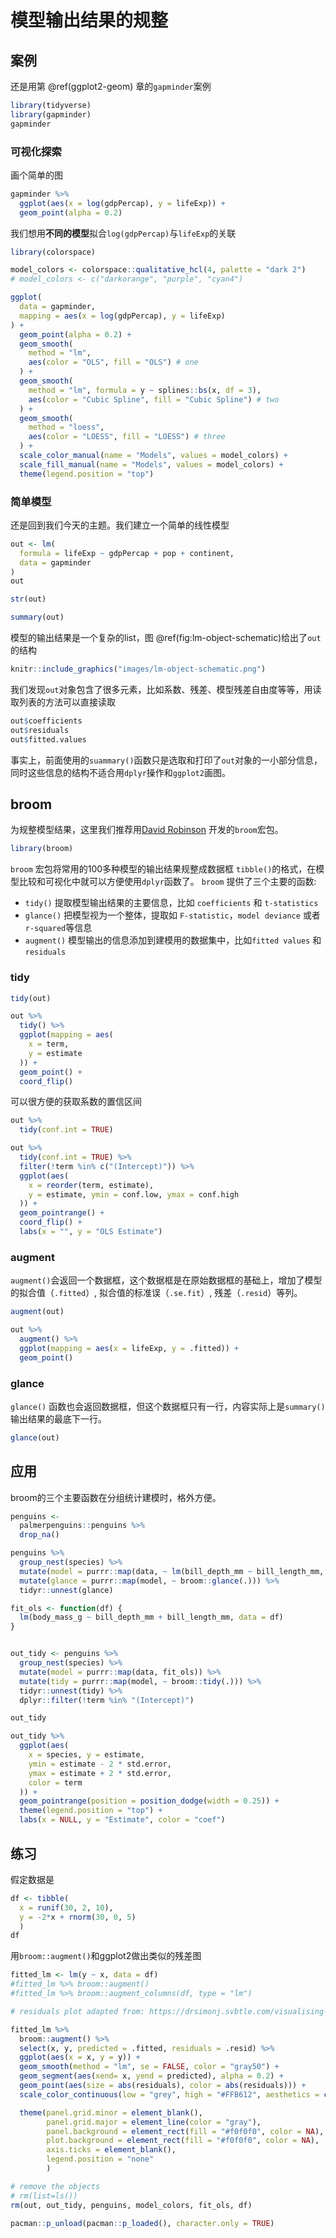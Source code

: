 # 模型输出结果的规整 {#tidystats-broom}


## 案例

还是用第 \@ref(ggplot2-geom) 章的`gapminder`案例

```r
library(tidyverse)
library(gapminder)
gapminder
```




### 可视化探索

画个简单的图
```r
gapminder %>%
  ggplot(aes(x = log(gdpPercap), y = lifeExp)) +
  geom_point(alpha = 0.2)
```

我们想用**不同的模型**拟合`log(gdpPercap)`与`lifeExp`的关联

```r
library(colorspace)

model_colors <- colorspace::qualitative_hcl(4, palette = "dark 2")
# model_colors <- c("darkorange", "purple", "cyan4")

ggplot(
  data = gapminder,
  mapping = aes(x = log(gdpPercap), y = lifeExp)
) +
  geom_point(alpha = 0.2) +
  geom_smooth(
    method = "lm",
    aes(color = "OLS", fill = "OLS") # one
  ) +
  geom_smooth(
    method = "lm", formula = y ~ splines::bs(x, df = 3),
    aes(color = "Cubic Spline", fill = "Cubic Spline") # two
  ) +
  geom_smooth(
    method = "loess",
    aes(color = "LOESS", fill = "LOESS") # three
  ) +
  scale_color_manual(name = "Models", values = model_colors) +
  scale_fill_manual(name = "Models", values = model_colors) +
  theme(legend.position = "top")
```



### 简单模型

还是回到我们今天的主题。我们建立一个简单的线性模型
```r
out <- lm(
  formula = lifeExp ~ gdpPercap + pop + continent,
  data = gapminder
)
out
```


```r
str(out)
```


```r
summary(out)
```


模型的输出结果是一个复杂的list，图 \@ref(fig:lm-object-schematic)给出了`out`的结构
```r
knitr::include_graphics("images/lm-object-schematic.png")
```

我们发现`out`对象包含了很多元素，比如系数、残差、模型残差自由度等等，用读取列表的方法可以直接读取
```r
out$coefficients
out$residuals
out$fitted.values
```

事实上，前面使用的`suammary()`函数只是选取和打印了`out`对象的一小部分信息，同时这些信息的结构不适合用`dplyr`操作和`ggplot2`画图。





## broom

为规整模型结果，这里我们推荐用[David Robinson](http://varianceexplained.org/about/) 开发的`broom`宏包。


```r
library(broom)
```

`broom` 宏包将常用的100多种模型的输出结果规整成数据框
`tibble()`的格式，在模型比较和可视化中就可以方便使用`dplyr`函数了。
`broom` 提供了三个主要的函数:

- `tidy()` 提取模型输出结果的主要信息，比如 `coefficients` 和 `t-statistics`
- `glance()` 把模型视为一个整体，提取如 `F-statistic`，`model deviance` 或者 `r-squared`等信息
- `augment()` 模型输出的信息添加到建模用的数据集中，比如`fitted values` 和 `residuals` 





### tidy

```r
tidy(out)
```



```r
out %>%
  tidy() %>%
  ggplot(mapping = aes(
    x = term,
    y = estimate
  )) +
  geom_point() +
  coord_flip()
```


可以很方便的获取系数的置信区间
```r
out %>%
  tidy(conf.int = TRUE)
```



```r
out %>%
  tidy(conf.int = TRUE) %>%
  filter(!term %in% c("(Intercept)")) %>%
  ggplot(aes(
    x = reorder(term, estimate),
    y = estimate, ymin = conf.low, ymax = conf.high
  )) +
  geom_pointrange() +
  coord_flip() +
  labs(x = "", y = "OLS Estimate")
```





### augment

`augment()`会返回一个数据框，这个数据框是在原始数据框的基础上，增加了模型的拟合值（`.fitted`）, 拟合值的标准误（`.se.fit`）, 残差（`.resid`）等列。


```r
augment(out)
```


```r
out %>%
  augment() %>%
  ggplot(mapping = aes(x = lifeExp, y = .fitted)) +
  geom_point()
```



### glance

`glance()` 函数也会返回数据框，但这个数据框只有一行，内容实际上是`summary()`输出结果的最底下一行。


```r
glance(out)
```



## 应用

broom的三个主要函数在分组统计建模时，格外方便。

```r
penguins <-
  palmerpenguins::penguins %>%
  drop_na()
```



```r
penguins %>%
  group_nest(species) %>%
  mutate(model = purrr::map(data, ~ lm(bill_depth_mm ~ bill_length_mm, data = .))) %>%
  mutate(glance = purrr::map(model, ~ broom::glance(.))) %>%
  tidyr::unnest(glance)
```



```r
fit_ols <- function(df) {
  lm(body_mass_g ~ bill_depth_mm + bill_length_mm, data = df)
}


out_tidy <- penguins %>%
  group_nest(species) %>%
  mutate(model = purrr::map(data, fit_ols)) %>%
  mutate(tidy = purrr::map(model, ~ broom::tidy(.))) %>%
  tidyr::unnest(tidy) %>%
  dplyr::filter(!term %in% "(Intercept)")

out_tidy
```



```r
out_tidy %>%
  ggplot(aes(
    x = species, y = estimate,
    ymin = estimate - 2 * std.error,
    ymax = estimate + 2 * std.error,
    color = term
  )) +
  geom_pointrange(position = position_dodge(width = 0.25)) +
  theme(legend.position = "top") +
  labs(x = NULL, y = "Estimate", color = "coef")
```

## 练习

假定数据是
```r
df <- tibble(
  x = runif(30, 2, 10),
  y = -2*x + rnorm(30, 0, 5)
  )
df
```

用`broom::augment()`和ggplot2做出类似的残差图

```r
fitted_lm <- lm(y ~ x, data = df)
#fitted_lm %>% broom::augment()
#fitted_lm %>% broom::augment_columns(df, type = "lm")

# residuals plot adapted from: https://drsimonj.svbtle.com/visualising-residuals

fitted_lm %>% 
  broom::augment() %>% 
  select(x, y, predicted = .fitted, residuals = .resid) %>% 
  ggplot(aes(x = x, y = y)) +
  geom_smooth(method = "lm", se = FALSE, color = "gray50") +
  geom_segment(aes(xend= x, yend = predicted), alpha = 0.2) +
  geom_point(aes(size = abs(residuals), color = abs(residuals))) +
  scale_color_continuous(low = "grey", high = "#FFB612", aesthetics = c("fill", "color")) +

  theme(panel.grid.minor = element_blank(),
        panel.grid.major = element_line(color = "gray"),
        panel.background = element_rect(fill = "#f0f0f0", color = NA),
        plot.background = element_rect(fill = "#f0f0f0", color = NA),
        axis.ticks = element_blank(),
        legend.position = "none"
        )

```




```r
# remove the objects
# rm(list=ls())
rm(out, out_tidy, penguins, model_colors, fit_ols, df)
```


```r
pacman::p_unload(pacman::p_loaded(), character.only = TRUE)
```
